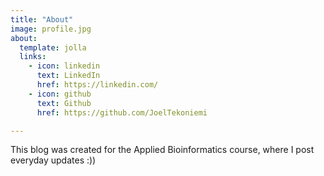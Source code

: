 ```yaml
---
title: "About"
image: profile.jpg
about:
  template: jolla
  links:
    - icon: linkedin
      text: LinkedIn
      href: https://linkedin.com/
    - icon: github
      text: Github
      href: https://github.com/JoelTekoniemi

---
```


This blog was created for the Applied Bioinformatics course, where I post everyday updates :))
